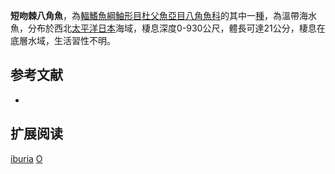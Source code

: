 {{Speciesbox
| name = 短吻棘八角魚
| image = 
| image_width = 250px
| status = NE
| status_system = IUCN3.1
| ordo [[鮋形目|鮋形目]] Scorpaeniformes
| genus = Occella
| species = iburia
| authority = Jordan & Starks, 1904
| synonyms = *''Occa iburia, Jordan & Starks, 1904''
}}

'''短吻棘八角魚'''，為[[輻鰭魚綱|輻鰭魚綱]][[鮋形目|鮋形目]][[杜父魚亞目|杜父魚亞目]][[八角魚科|八角魚科]]的其中一[[種|種]]，為溫帶海水魚，分布於西北[[太平洋|太平洋]][[日本|日本]]海域，棲息深度0-930公尺，體長可達21公分，棲息在底層水域，生活習性不明。

== 参考文献 ==
*{{FishBase_species|genus=Occella|species=iburia|year=2014|month=5}}

== 扩展阅读 ==
{{refbegin}}
{{wikispecies-inline|Occella iburia|短吻棘八角魚}}
{{refend}}

{{Wikispecies|Occella iburia}}
{{Taxonbar|from=Q2648701}}

[[Category:棘八角魚屬|iburia]]
[[Category:1904年描述的魚類|O]]


{{魚類小作品}}
